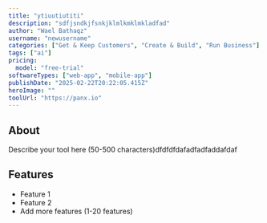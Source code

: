 ```yaml
---
title: "ytiuutiutiti"
description: "sdfjsndkjfsnkjklmlkmklmkladfad"
author: "Wael Bathaqz"
username: "newusername"
categories: ["Get & Keep Customers", "Create & Build", "Run Business"]
tags: ["ai"]
pricing:
  model: "free-trial"
softwareTypes: ["web-app", "mobile-app"]
publishDate: "2025-02-22T20:22:05.415Z"
heroImage: ""
toolUrl: "https://panx.io"
---
```

## About
Describe your tool here (50-500 characters)dfdfdfdafadfadfaddafdaf

## Features
- Feature 1
- Feature 2
- Add more features (1-20 features)